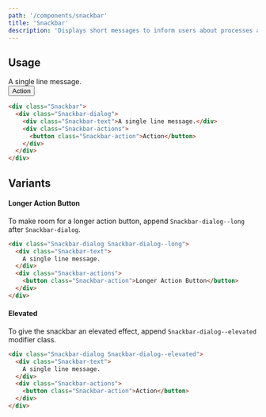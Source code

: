 ```yaml
---
path: '/components/snackbar'
title: 'Snackbar'
description: 'Displays short messages to inform users about processes and feedbacks from an action.'
---
```


## Usage

<div class="BgColor-neutral-20 Padding-2xlarge">
  <div class="Snackbar-dialog">
    <div class="Snackbar-text">A single line message.</div>
    <div class="Snackbar-actions">
      <button class="Snackbar-action">Action</button>
    </div>
  </div>
</div>

```html
<div class="Snackbar">
  <div class="Snackbar-dialog">
    <div class="Snackbar-text">A single line message.</div>
    <div class="Snackbar-actions">
      <button class="Snackbar-action">Action</button>
    </div>
  </div>
</div>
```

## Variants

#### Longer Action Button

To make room for a longer action button, append `Snackbar-dialog--long` after `Snackbar-dialog`.

```html preview=true
<div class="Snackbar-dialog Snackbar-dialog--long">
  <div class="Snackbar-text">
    A single line message.
  </div>
  <div class="Snackbar-actions">
    <button class="Snackbar-action">Longer Action Button</button>
  </div>
</div>
```

#### Elevated

To give the snackbar an elevated effect, append `Snackbar-dialog--elevated` modifier class.

```html preview=true
<div class="Snackbar-dialog Snackbar-dialog--elevated">
  <div class="Snackbar-text">
    A single line message.
  </div>
  <div class="Snackbar-actions">
    <button class="Snackbar-action">Action</button>
  </div>
</div>
```
